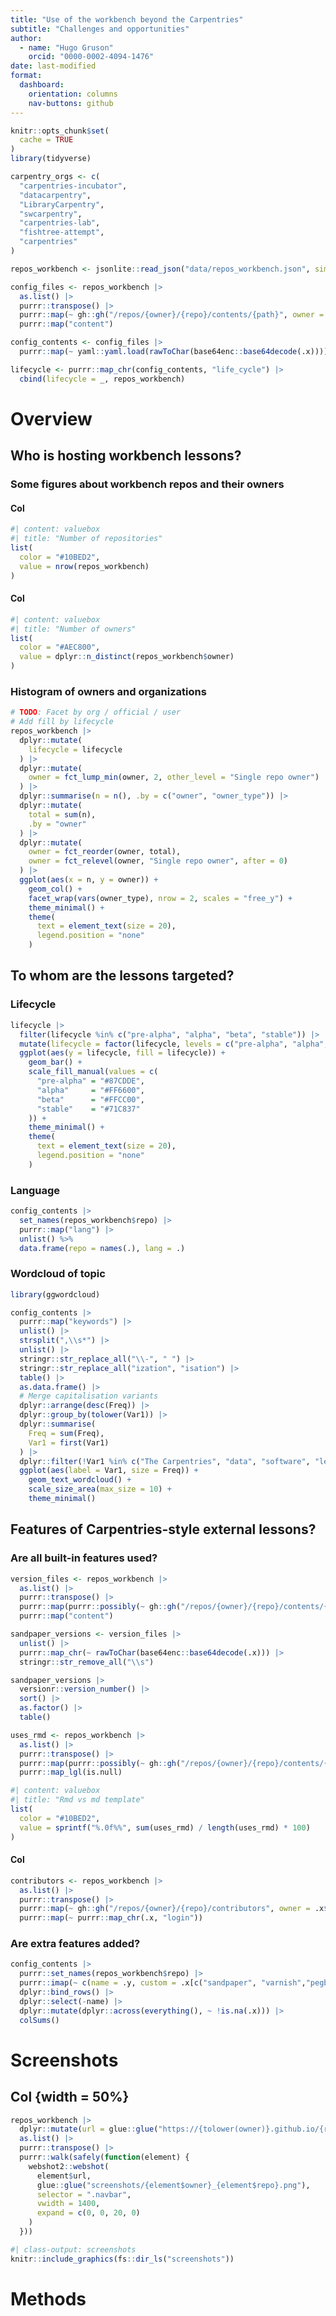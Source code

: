 ```yaml
---
title: "Use of the workbench beyond the Carpentries"
subtitle: "Challenges and opportunities"
author:
  - name: "Hugo Gruson"
    orcid: "0000-0002-4094-1476"
date: last-modified
format: 
  dashboard:
    orientation: columns
    nav-buttons: github
---
```


```r
knitr::opts_chunk$set(
  cache = TRUE
)
library(tidyverse)
```

```r
carpentry_orgs <- c(
  "carpentries-incubator",
  "datacarpentry",
  "LibraryCarpentry",
  "swcarpentry",
  "carpentries-lab",
  "fishtree-attempt",
  "carpentries"
)
```

```r
repos_workbench <- jsonlite::read_json("data/repos_workbench.json", simplifyVector = TRUE)
```

```r
config_files <- repos_workbench |>
  as.list() |> 
  purrr::transpose() |> 
  purrr::map(~ gh::gh("/repos/{owner}/{repo}/contents/{path}", owner = .x$owner, repo = .x$repo, path = "config.yaml")) |> 
  purrr::map("content")

config_contents <- config_files |> 
  purrr::map(~ yaml::yaml.load(rawToChar(base64enc::base64decode(.x))))
```

```r
lifecycle <- purrr::map_chr(config_contents, "life_cycle") |> 
  cbind(lifecycle = _, repos_workbench)
```

# Overview

## Who is hosting workbench lessons? {width=33%}

### Some figures about workbench repos and their owners {height=20%}

#### Col

```r
#| content: valuebox
#| title: "Number of repositories"
list(
  color = "#10BED2",
  value = nrow(repos_workbench)
)
```

#### Col

```r
#| content: valuebox
#| title: "Number of owners"
list(
  color = "#AEC800",
  value = dplyr::n_distinct(repos_workbench$owner)
)
```

### Histogram of owners and organizations

```r
# TODO: Facet by org / official / user
# Add fill by lifecycle
repos_workbench |>
  dplyr::mutate(
    lifecycle = lifecycle
  ) |> 
  dplyr::mutate(
    owner = fct_lump_min(owner, 2, other_level = "Single repo owner")
  ) |> 
  dplyr::summarise(n = n(), .by = c("owner", "owner_type")) |> 
  dplyr::mutate(
    total = sum(n),
    .by = "owner"
  ) |> 
  dplyr::mutate(
    owner = fct_reorder(owner, total),
    owner = fct_relevel(owner, "Single repo owner", after = 0)
  ) |>
  ggplot(aes(x = n, y = owner)) +
    geom_col() +
    facet_wrap(vars(owner_type), nrow = 2, scales = "free_y") +
    theme_minimal() +
    theme(
      text = element_text(size = 20),
      legend.position = "none"
    )
```

## To whom are the lessons targeted? {width=33%}

### Lifecycle

```r
lifecycle |> 
  filter(lifecycle %in% c("pre-alpha", "alpha", "beta", "stable")) |> 
  mutate(lifecycle = factor(lifecycle, levels = c("pre-alpha", "alpha", "beta", "stable"))) |>
  ggplot(aes(y = lifecycle, fill = lifecycle)) +
    geom_bar() +
    scale_fill_manual(values = c(
      "pre-alpha" = "#87CDDE",
      "alpha"     = "#FF6600",
      "beta"      = "#FFCC00",
      "stable"    = "#71C837"
    )) +
    theme_minimal() +
    theme(
      text = element_text(size = 20),
      legend.position = "none"
    )
```

### Language

```r
config_contents |> 
  set_names(repos_workbench$repo) |> 
  purrr::map("lang") |> 
  unlist() %>%
  data.frame(repo = names(.), lang = .)
```

### Wordcloud of topic {height=45%}

```r
library(ggwordcloud)

config_contents |> 
  purrr::map("keywords") |> 
  unlist() |> 
  strsplit(",\\s*") |> 
  unlist() |>
  stringr::str_replace_all("\\-", " ") |>
  stringr::str_replace_all("ization", "isation") |> 
  table() |> 
  as.data.frame() |> 
  # Merge capitalisation variants
  dplyr::arrange(desc(Freq)) |>
  dplyr::group_by(tolower(Var1)) |> 
  dplyr::summarise(
    Freq = sum(Freq),
    Var1 = first(Var1)
  ) |> 
  dplyr::filter(!Var1 %in% c("The Carpentries", "data", "software", "lesson")) |> 
  ggplot(aes(label = Var1, size = Freq)) +
    geom_text_wordcloud() +
    scale_size_area(max_size = 10) +
    theme_minimal()
```

## Features of Carpentries-style external lessons?

### Are all built-in features used? {height=20%}

```r
version_files <- repos_workbench |>
  as.list() |> 
  purrr::transpose() |> 
  purrr::map(purrr::possibly(~ gh::gh("/repos/{owner}/{repo}/contents/{path}", owner = .x$owner, repo = .x$repo, path = ".github/workflows/sandpaper-version.txt"), otherwise = "")) |> 
  purrr::map("content")

sandpaper_versions <- version_files |>
  unlist() |> 
  purrr::map_chr(~ rawToChar(base64enc::base64decode(.x))) |> 
  stringr::str_remove_all("\\s")
```

```r
sandpaper_versions |> 
  versionr::version_number() |> 
  sort() |> 
  as.factor() |> 
  table()
```

```r
uses_rmd <- repos_workbench |>
  as.list() |> 
  purrr::transpose() |> 
  purrr::map(purrr::possibly(~ gh::gh("/repos/{owner}/{repo}/contents/{path}", owner = .x$owner, repo = .x$repo, path = "renv/profiles/lesson-requirements/renv.lock"))) |> 
  purrr::map_lgl(is.null)
```

```r
#| content: valuebox
#| title: "Rmd vs md template"
list(
  color = "#10BED2",
  value = sprintf("%.0f%%", sum(uses_rmd) / length(uses_rmd) * 100)
)
```

#### Col

```r
contributors <- repos_workbench |> 
  as.list() |> 
  purrr::transpose() |> 
  purrr::map(~ gh::gh("/repos/{owner}/{repo}/contributors", owner = .x$owner, repo = .x$repo, per_page = 100, .limit = Inf)) |> 
  purrr::map(~ purrr::map_chr(.x, "login"))
```

### Are extra features added?


```r
config_contents |> 
  purrr::set_names(repos_workbench$repo) |>
  purrr::imap(~ c(name = .y, custom = .x[c("sandpaper", "varnish","pegboard")])) |> 
  dplyr::bind_rows() |> 
  dplyr::select(-name) |>
  dplyr::mutate(dplyr::across(everything(), ~ !is.na(.x))) |> 
  colSums()
```

# Screenshots {scrolling="true"}

## Col {width = 50%}

```r
repos_workbench |> 
  dplyr::mutate(url = glue::glue("https://{tolower(owner)}.github.io/{repo}")) |> 
  as.list() |> 
  purrr::transpose() |> 
  purrr::walk(safely(function(element) {
    webshot2::webshot(
      element$url, 
      glue::glue("screenshots/{element$owner}_{element$repo}.png"),
      selector = ".navbar",
      vwidth = 1400,
      expand = c(0, 0, 20, 0)
    )
  }))
```

```r
#| class-output: screenshots
knitr::include_graphics(fs::dir_ls("screenshots"))
```

# Methods
